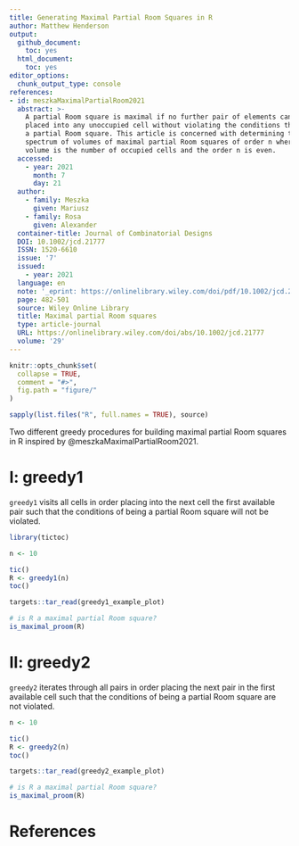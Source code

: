 ```yaml
---
title: Generating Maximal Partial Room Squares in R
author: Matthew Henderson
output:
  github_document:
    toc: yes
  html_document:
    toc: yes
editor_options: 
  chunk_output_type: console
references:
- id: meszkaMaximalPartialRoom2021
  abstract: >-
    A partial Room square is maximal if no further pair of elements can be
    placed into any unoccupied cell without violating the conditions that define
    a partial Room square. This article is concerned with determining the
    spectrum of volumes of maximal partial Room squares of order n where the
    volume is the number of occupied cells and the order n is even.
  accessed:
    - year: 2021
      month: 7
      day: 21
  author:
    - family: Meszka
      given: Mariusz
    - family: Rosa
      given: Alexander
  container-title: Journal of Combinatorial Designs
  DOI: 10.1002/jcd.21777
  ISSN: 1520-6610
  issue: '7'
  issued:
    - year: 2021
  language: en
  note: '_eprint: https://onlinelibrary.wiley.com/doi/pdf/10.1002/jcd.21777'
  page: 482-501
  source: Wiley Online Library
  title: Maximal partial Room squares
  type: article-journal
  URL: https://onlinelibrary.wiley.com/doi/abs/10.1002/jcd.21777
  volume: '29'
---
```


<!-- README.md is generated from README.Rmd. Please edit that file -->

```r
knitr::opts_chunk$set(
  collapse = TRUE,
  comment = "#>",
  fig.path = "figure/"
)

sapply(list.files("R", full.names = TRUE), source)
```

Two different greedy procedures
for building maximal partial Room squares
in R
inspired by
@meszkaMaximalPartialRoom2021.

# I: greedy1

`greedy1`
visits all cells in order placing
into the next cell the first available
pair such that the conditions
of being a partial Room square
will not be violated.

```r
library(tictoc)

n <- 10

tic()
R <- greedy1(n)
toc()
```

```r
targets::tar_read(greedy1_example_plot)
```

```r
# is R a maximal partial Room square?
is_maximal_proom(R)
```

# II: greedy2

`greedy2`
iterates through all pairs in order
placing the next pair in the first available cell
such that the conditions of being a partial
Room square are not violated.

```r
n <- 10

tic()
R <- greedy2(n)
toc()
```

```r
targets::tar_read(greedy2_example_plot)
```

```r
# is R a maximal partial Room square?
is_maximal_proom(R)
```

# References
